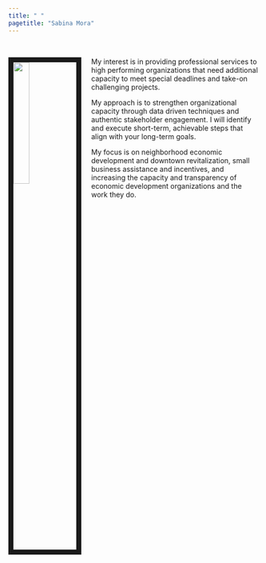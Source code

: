 ```yaml
---
title: " "
pagetitle: "Sabina Mora"
---
```


<link rel="stylesheet" href="styles.css" type="text/css">

&nbsp;  

 
<img src="images/sabina_headshot_1.jpg" style="width:25%; border:10px solid; margin-right: 20px" align="left">

My interest is in providing professional services to high performing organizations that need additional capacity to meet special deadlines and take-on challenging projects. 

My approach is to strengthen organizational capacity through data driven techniques and authentic stakeholder engagement. I will identify and execute short-term, achievable steps that align with your long-term goals.  

My focus is on neighborhood economic development and downtown revitalization, small business assistance and incentives, and increasing the capacity and transparency of economic development organizations and the work they do.